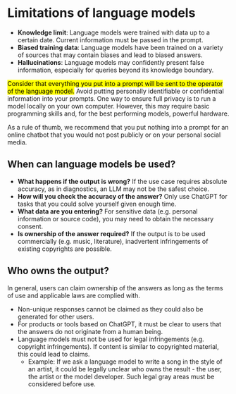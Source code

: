 # Limitations of language models

- **Knowledge limit**: Language models were trained with data up to a certain date. Current information must be passed in the prompt.
- **Biased training data**: Language models have been trained on a variety of sources that may contain biases and lead to biased answers.
- **Hallucinations**: Language models may confidently present false information, especially for queries beyond its knowledge boundary.

<mark>Consider that everything you put into a prompt will be sent to the operator of the language model.</mark> Avoid putting personally identifiable or confidential information into your prompts. One way to ensure full privacy is to run a model locally on your own computer. However, this may require basic programming skills and, for the best performing models, powerful hardware. 

As a rule of thumb, we recommend that you put nothing into a prompt for an online chatbot that you would not post publicly or on your personal social media.

## When can language models be used?

- **What happens if the output is wrong?** If the use case requires absolute accuracy, as in diagnostics, an LLM may not be the safest choice.
- **How will you check the accuracy of the answer?** Only use ChatGPT for tasks that you could solve yourself given enough time.
- **What data are you entering?** For sensitive data (e.g. personal information or source code), you may need to obtain the necessary consent.
- **Is ownership of the answer required?** If the output is to be used commercially (e.g. music, literature), inadvertent infringements of existing copyrights are possible.

## Who owns the output?

In general, users can claim ownership of the answers as long as the terms of use and applicable laws are complied with.

- Non-unique responses cannot be claimed as they could also be generated for other users.
- For products or tools based on ChatGPT, it must be clear to users that the answers do not originate from a human being.
- Language models must not be used for legal infringements (e.g. copyright infringements). If content is similar to copyrighted material, this could lead to claims.
  - Example: If we ask a language model to write a song in the style of an artist, it could be legally unclear who owns the result - the user, the artist or the model developer. Such legal gray areas must be considered before use.
